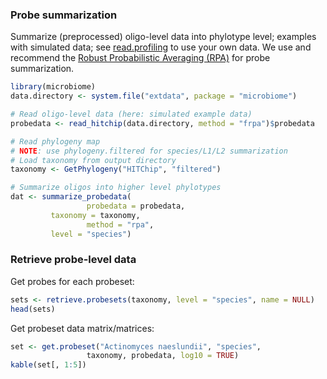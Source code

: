 ### Probe summarization

Summarize (preprocessed) oligo-level data into phylotype level; examples with simulated data; see [read.profiling](reading) to use your own data. We use and recommend the [Robust Probabilistic Averaging (RPA)](https://github.com/antagomir/RPA/wiki) for probe summarization.


```r
library(microbiome)
data.directory <- system.file("extdata", package = "microbiome")

# Read oligo-level data (here: simulated example data)
probedata <- read_hitchip(data.directory, method = "frpa")$probedata

# Read phylogeny map
# NOTE: use phylogeny.filtered for species/L1/L2 summarization
# Load taxonomy from output directory
taxonomy <- GetPhylogeny("HITChip", "filtered")

# Summarize oligos into higher level phylotypes
dat <- summarize_probedata(
                 probedata = probedata,
		 taxonomy = taxonomy, 
                 method = "rpa",
		 level = "species")
```


### Retrieve probe-level data

Get probes for each probeset:

```r
sets <- retrieve.probesets(taxonomy, level = "species", name = NULL)
head(sets)
```


Get probeset data matrix/matrices:

```r
set <- get.probeset("Actinomyces naeslundii", "species",
       		     taxonomy, probedata, log10 = TRUE)
kable(set[, 1:5])
```





